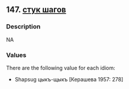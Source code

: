 ## 147. <a href =  'https://agricolamz.github.io/The_Circassian_Isoglosses_Database/147.html'>стук шагов</a>
### Description

NA


### Values
There are the following value for each idiom:

* Shapsug цыкъ-щыкъ [Керашева 1957: 278]

